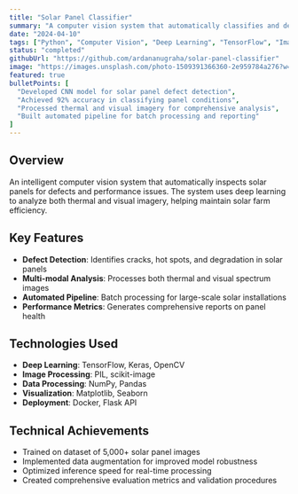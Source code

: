 ```yaml
---
title: "Solar Panel Classifier"
summary: "A computer vision system that automatically classifies and detects defects in solar panels using deep learning and image processing techniques."
date: "2024-04-10"
tags: ["Python", "Computer Vision", "Deep Learning", "TensorFlow", "Image Processing"]
status: "completed"
githubUrl: "https://github.com/ardananugraha/solar-panel-classifier"
image: "https://images.unsplash.com/photo-1509391366360-2e959784a276?w=600&h=400&fit=crop"
featured: true
bulletPoints: [
  "Developed CNN model for solar panel defect detection",
  "Achieved 92% accuracy in classifying panel conditions",
  "Processed thermal and visual imagery for comprehensive analysis",
  "Built automated pipeline for batch processing and reporting"
]
---
```


## Overview

An intelligent computer vision system that automatically inspects solar panels for defects and performance issues. The system uses deep learning to analyze both thermal and visual imagery, helping maintain solar farm efficiency.

## Key Features

- **Defect Detection**: Identifies cracks, hot spots, and degradation in solar panels
- **Multi-modal Analysis**: Processes both thermal and visual spectrum images
- **Automated Pipeline**: Batch processing for large-scale solar installations
- **Performance Metrics**: Generates comprehensive reports on panel health

## Technologies Used

- **Deep Learning**: TensorFlow, Keras, OpenCV
- **Image Processing**: PIL, scikit-image
- **Data Processing**: NumPy, Pandas
- **Visualization**: Matplotlib, Seaborn
- **Deployment**: Docker, Flask API

## Technical Achievements

- Trained on dataset of 5,000+ solar panel images
- Implemented data augmentation for improved model robustness
- Optimized inference speed for real-time processing
- Created comprehensive evaluation metrics and validation procedures